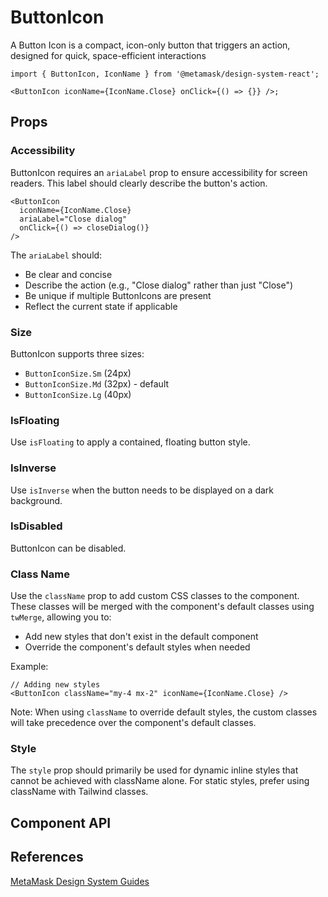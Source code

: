 

# ButtonIcon

A Button Icon is a compact, icon-only button that triggers an action, designed for quick, space-efficient interactions

```tsx
import { ButtonIcon, IconName } from '@metamask/design-system-react';

<ButtonIcon iconName={IconName.Close} onClick={() => {}} />;
```

<Canvas of={ButtonIconStories.Default} />

## Props

### Accessibility

ButtonIcon requires an `ariaLabel` prop to ensure accessibility for screen readers. This label should clearly describe the button's action.

```tsx
<ButtonIcon
  iconName={IconName.Close}
  ariaLabel="Close dialog"
  onClick={() => closeDialog()}
/>
```

<Canvas of={ButtonIconStories.AriaLabel} />

The `ariaLabel` should:

- Be clear and concise
- Describe the action (e.g., "Close dialog" rather than just "Close")
- Be unique if multiple ButtonIcons are present
- Reflect the current state if applicable

### Size

ButtonIcon supports three sizes:

- `ButtonIconSize.Sm` (24px)
- `ButtonIconSize.Md` (32px) - default
- `ButtonIconSize.Lg` (40px)

<Canvas of={ButtonIconStories.Size} />

### IsFloating

Use `isFloating` to apply a contained, floating button style.

<Canvas of={ButtonIconStories.IsFloating} />

### IsInverse

Use `isInverse` when the button needs to be displayed on a dark background.

<Canvas of={ButtonIconStories.IsInverse} />

### IsDisabled

ButtonIcon can be disabled.

<Canvas of={ButtonIconStories.IsDisabled} />

### Class Name

Use the `className` prop to add custom CSS classes to the component. These classes will be merged with the component's default classes using `twMerge`, allowing you to:

- Add new styles that don't exist in the default component
- Override the component's default styles when needed

Example:

```tsx
// Adding new styles
<ButtonIcon className="my-4 mx-2" iconName={IconName.Close} />
```

Note: When using `className` to override default styles, the custom classes will take precedence over the component's default classes.

### Style

The `style` prop should primarily be used for dynamic inline styles that cannot be achieved with className alone. For static styles, prefer using className with Tailwind classes.

## Component API

<Controls of={ButtonIconStories.Default} />

## References

[MetaMask Design System Guides](https://www.notion.so/MetaMask-Design-System-Guides-Design-f86ecc914d6b4eb6873a122b83c12940)
